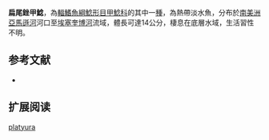 {{Speciesbox
| name = 扁尾銼甲鯰
| image =  
| image_width = 250px
| image_caption = 
| status = NE
| status_system = IUCN3.1
| genus = Rineloricaria
| species = platyura
| authority = [[Müller_&_Troschel|Müller & Troschel]], 1849
| synonyms = *''Loricaria platyura'',Müller & Troschel, 1849
*''Hemiloricaria platyura'',Müller & Troschel, 1849
*''Loricaria submarginatus'',Eigenmann, 1909
}}

'''扁尾銼甲鯰'''，為[[輻鰭魚綱|輻鰭魚綱]][[鯰形目|鯰形目]][[甲鯰科|甲鯰科]]的其中一[[種|種]]，為熱帶淡水魚，分布於[[南美洲|南美洲]][[亞馬遜河|亞馬遜河]]河口至[[埃塞奎博河|埃塞奎博河]]流域，體長可達14公分，棲息在底層水域，生活習性不明。
==参考文献==
*{{FishBase_species|genus=Rineloricaria|species=platyura|year=2014|month=11}}

== 扩展阅读 ==
{{refbegin}}
{{wikispecies-inline|Rineloricaria platyura|扁尾銼甲鯰}}
{{refend}}
{{Taxonbar|from=Q6431252}}

[[Category:銼甲鯰屬|platyura]]